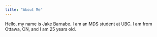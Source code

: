 ```yaml
---
title: "About Me"
---
```


Hello, my name is Jake Barnabe. I am an MDS student at UBC. I am from Ottawa, ON, and I am 25 years old.

